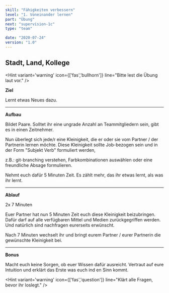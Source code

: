 ```yaml
---
skill: "Fähigkeiten verbessern"
level: "1. Voneinander lernen"
part: "Übung"
next: "supervision-1c"
type: "team"

date: "2020-07-24"
version: "1.0"
---
```


<Row className="tutsegment"> 
<Col>

## Stadt, Land, Kollege

<Hint variant='warning' icon={['fas','bullhorn']}
line="Bitte lest die Übung laut vor."
/>

**Ziel**

Lernt etwas Neues dazu.

---

**Aufbau**

Bildet Paare.
Solltet ihr eine ungrade Anzahl an Teammitgliedern sein, gibt es in einen Zeitnehmer.

Nun überlegt sich jede/r eine Kleinigkeit, die er oder sie vom Partner / der Partnerin lernen möchte.
Diese Kleinigkeit sollte Job-bezogen sein und in der Form "Subjekt Verb" formuliert werden,

z.B.: git-branching verstehen, Farbkombinationen auswählen oder eine freundliche Absage formulieren.

Nehmt euch dafür 5 Minuten Zeit. Es zählt mehr, das ihr etwas lernt, als was ihr lernt.

---

**Ablauf**

2x 7 Minuten

Euer Partner hat nun 5 Minuten Zeit euch diese Kleinigkeit beizubringen.
Dafür darf auf alle verfügbaren Mittel und Medien zurückgegriffen werden.
Und natürlich sind nachfragen eurerseits erwünscht.

Nach 7 Minuten wechselt ihr und bringt eurem Partner / eurer Partnerin die gewünschte Kleinigkeit bei.

---

**Bonus**

Macht euch keine Sorgen, ob euer Wissen dafür ausreicht.
Vertraut auf eure Intuition und erklärt das Erste was euch ind en Sinn kommt.

<Hint variant='warning' icon={['fas','question']}
line="Klärt alle Fragen, bevor ihr loslegt."
/>

</Col>
</Row>